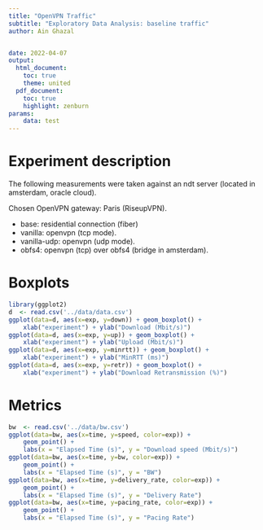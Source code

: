 ```yaml
---
title: "OpenVPN Traffic"
subtitle: "Exploratory Data Analysis: baseline traffic"
author: Ain Ghazal


date: 2022-04-07
output:
  html_document:
    toc: true
    theme: united
  pdf_document:
    toc: true
    highlight: zenburn
params:
    data: test
---
```


# Experiment description

The following measurements were taken against an ndt server (located in amsterdam, oracle cloud).

Chosen OpenVPN gateway: Paris (RiseupVPN).

* base: residential connection (fiber)
* vanilla: openvpn (tcp mode).
* vanilla-udp: openvpn (udp mode).
* obfs4: openvpn (tcp) over obfs4 (bridge in amsterdam).

# Boxplots

```r
library(ggplot2)
d  <- read.csv('../data/data.csv')
ggplot(data=d, aes(x=exp, y=down)) + geom_boxplot() +
    xlab("experiment") + ylab("Download (Mbit/s)")
ggplot(data=d, aes(x=exp, y=up)) + geom_boxplot() +
    xlab("experiment") + ylab("Upload (Mbit/s)")
ggplot(data=d, aes(x=exp, y=minrtt)) + geom_boxplot() +
    xlab("experiment") + ylab("MinRTT (ms)")
ggplot(data=d, aes(x=exp, y=retr)) + geom_boxplot() +
    xlab("experiment") + ylab("Download Retransmission (%)")
```

# Metrics


```r
bw  <- read.csv('../data/bw.csv')
ggplot(data=bw, aes(x=time, y=speed, color=exp)) +
    geom_point() + 
    labs(x = "Elapsed Time (s)", y = "Download speed (Mbit/s)")
ggplot(data=bw, aes(x=time, y=bw, color=exp)) +
    geom_point() + 
    labs(x = "Elapsed Time (s)", y = "BW")
ggplot(data=bw, aes(x=time, y=delivery_rate, color=exp)) +
    geom_point() +
    labs(x = "Elapsed Time (s)", y = "Delivery Rate")
ggplot(data=bw, aes(x=time, y=pacing_rate, color=exp)) +
    geom_point() + 
    labs(x = "Elapsed Time (s)", y = "Pacing Rate")
```
